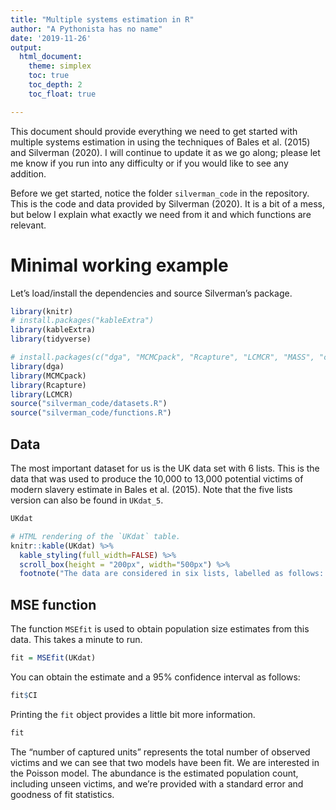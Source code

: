 ```yaml
---
title: "Multiple systems estimation in R"
author: "A Pythonista has no name"
date: '2019-11-26'
output:
  html_document:
    theme: simplex
    toc: true
    toc_depth: 2
    toc_float: true

---
```


This document should provide everything we need to get started with multiple systems estimation in \texttt{R} using the techniques of Bales et al. (2015) and Silverman (2020). I will continue to update it as we go along; please let me know if you run into any difficulty or if you would like to see any addition.

Before we get started, notice the folder `silverman_code` in the repository. This is the code and data provided by Silverman (2020). It is a bit of a mess, but below I explain what exactly we need from it and which functions are relevant.

# Minimal working example

Let's load/install the dependencies and source Silverman's package.

```r
library(knitr)
# install.packages("kableExtra")
library(kableExtra)
library(tidyverse)

# install.packages(c("dga", "MCMCpack", "Rcapture", "LCMCR", "MASS", "coda"))
library(dga)
library(MCMCpack)
library(Rcapture)
library(LCMCR)
source("silverman_code/datasets.R")
source("silverman_code/functions.R")
```

## Data

The most important dataset for us is the UK data set with 6 lists. This is the data that was used to produce the 10,000 to 13,000 potential victims of modern slavery estimate in Bales et al. (2015). Note that the five lists version can also be found in `UKdat_5`.

```r
UKdat
```

```r
# HTML rendering of the `UKdat` table.
knitr::kable(UKdat) %>% 
  kable_styling(full_width=FALSE) %>% 
  scroll_box(height = "200px", width="500px") %>% 
  footnote("The data are considered in six lists, labelled as follows:  LA--Local authorities; NG--Non-government organisations; PF--Police forces; GO--Government organisations; GP--General public; NCA--National Crime Agency.", footnote_as_chunk=T)
```

## MSE function

The function `MSEfit` is used to obtain population size estimates from this data. This takes a minute to run.

```r
fit = MSEfit(UKdat)
```

You can obtain the estimate and a $95\%$ confidence interval as follows:
```r
fit$CI
```

Printing the `fit` object provides a little bit more information. 
```r
fit
```
The "number of captured units" represents the total number of observed victims and we can see that two models have been fit. We are interested in the Poisson model. The abundance is the estimated population count, including unseen victims, and we're provided with a standard error and goodness of fit statistics.





